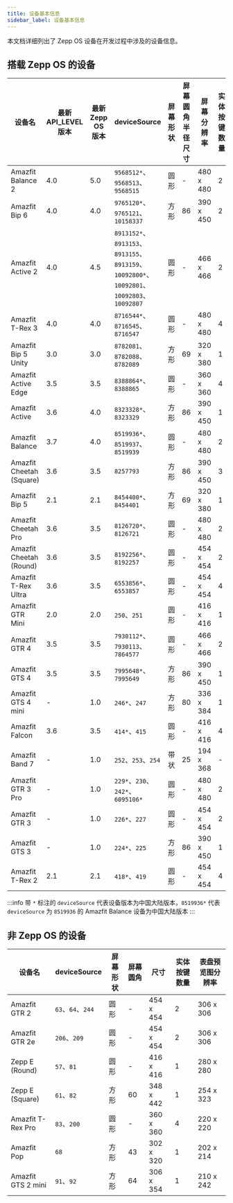 ```yaml
---
title: 设备基本信息
sidebar_label: 设备基本信息
---
```


本文档详细列出了 Zepp OS 设备在开发过程中涉及的设备信息。

## 搭载 Zepp OS 的设备

| 设备名                   | 最新 API_LEVEL 版本 | 最新 Zepp OS 版本 | deviceSource                    | 屏幕形状 | 屏幕圆角半径尺寸 | 屏幕分辨率 | 实体按键数量 | 表盘预览图分辨率 | 支持副屏应用 |
| ------------------------ | --------- | ----------------- | ------------------------------- | -------- | ---------------- | ---------- | ------------ | ---------------- | -------- |
| Amazfit Balance 2            | 4.0             | 5.0                   | `9568512*`、`9568513`、`9568515`            | 圆形       | -                | 480 x 480         | 2                   | 324 x 324                          | 是                   |
| Amazfit Bip 6            | 4.0             | 4.0                   | `9765120*`、`9765121`、`10158337`            | 方形       | 86                | 390 x 450         | 2                   | 266 x 307                          | 是                   |
| Amazfit Active 2          | 4.0       | 4.5               | `8913152*`、`8913153`、`8913155`、`8913159`、`10092800*`、`10092801`、`10092803`、`10092807` | 圆形     | -                | 466 x 466  | 2            | 314 x 314        | 是       |
| Amazfit T-Rex 3          | 4.0       | 4.0               | `8716544*`、`8716545`、`8716547` | 圆形     | -                | 480 x 480  | 4            | 324 x 324        | 否       |
| Amazfit Bip 5 Unity      | 3.0       | 3.0               | `8782081`、`8782088`、`8782089` | 方形     | 69                | 320 x 380  | 1            | 200 x 238        | 是           |
| Amazfit Active Edge      | 3.5       | 3.5               | `8388864*`、`8388865`            | 圆形     | -                | 360 x 360  | 4            | 243 x 243        | 否       |
| Amazfit Active           | 3.6       | 4.0               | `8323328*`、`8323329`            | 方形     | 86               | 390 x 450  | 1            | 266 x 307        | 是       |
| Amazfit Balance          | 3.7       | 4.0               | `8519936*`、`8519937`、`8519939` | 圆形     | -                | 480 x 480  | 2            | 324 x 324        | 是       |
| Amazfit Cheetah (Square) | 3.6       | 3.5               | `8257793`                       | 方形     | 86               | 390 x 450  | 3            | 266 x 307        | 否       |
| Amazfit Bip 5            | 2.1       | 2.1               | `8454400*`、`8454401`            | 方形     | 69               | 320 x 380  | 1            | 200 x 238        | 是       |
| Amazfit Cheetah Pro      | 3.6         | 3.5               | `8126720*`、`8126721`            | 圆形     | -                | 480 x 480  | 2            | 324 x 324        | 否       |
| Amazfit Cheetah (Round)  | 3.6       | 3.5               | `8192256*`、`8192257`            | 圆形     | -                | 454 x 454  | 2            | 306 x 306        | 否       |
| Amazfit T-Rex Ultra      | 3.6       | 3.5               | `6553856*`、`6553857`            | 圆形     | -                | 454 x 454  | 4            | 306 x 306        | 否       |
| Amazfit GTR Mini         | 2.0       | 2.0               | `250`、`251`                    | 圆形     | -                | 416 x 416  | 1            | 280 x 280        | 是       |
| Amazfit GTR 4            | 3.5       | 3.5               | `7930112*`、`7930113`、`7864577` | 圆形     | -                | 466 x 466  | 2            | 314 x 314        | 是       |
| Amazfit GTS 4            | 3.5       | 3.5               | `7995648*`、`7995649`            | 方形     | 86               | 390 x 450  | 1            | 266 x 307        | 是       |
| Amazfit GTS 4 mini       | -         | 1.0               | `246*`、`247`                    | 方形     | 80               | 336 x 384  | 1            | 228 x 260        | 否       |
| Amazfit Falcon           | 3.6       | 3.5               | `414*`、`415`                    | 圆形     | -                | 416 x 416  | 4            | 280 x 280        | 否       |
| Amazfit Band 7           | -         | 1.0               | `252`、`253`、`254`             | 带状     | 25               | 194 x 368  | -            | 152 x 288        | -        |
| Amazfit GTR 3 Pro        | -         | 1.0               | `229*`、`230`、`242*`、`6095106*`  | 圆形     | -                | 480 x 480  | 2            | 324 x 324        | -        |
| Amazfit GTR 3            | -         | 1.0               | `226*`、`227`                    | 圆形     | -                | 454 x 454  | 2            | 306 x 306        | -        |
| Amazfit GTS 3            | -         | 1.0               | `224*`、`225`                    | 方形     | 86               | 390 x 450  | 1            | 266 x 307        | -        |
| Amazfit T-Rex 2          | 2.1         | 2.1               | `418*`、`419`                    | 圆形     | -                | 454 x 454  | 4            | 306 x 306        | 否       |

:::info
带 `*` 标注的 `deviceSource` 代表设备版本为中国大陆版本，`8519936*` 代表 `deviceSource` 为 `8519936` 的 Amazfit Balance 设备为中国大陆版本
:::

## 非 Zepp OS 的设备

| 设备名             | deviceSource      | 屏幕形状 | 屏幕圆角 | 尺寸      | 实体按键数量 | 表盘预览图分辨率 |
| ------------------ | ----------------- | -------- | -------- | --------- | ------------ | ---------------- |
| Amazfit GTR 2      | `63`、`64`、`244` | 圆形     | -        | 454 x 454 | 2            | 306 x 306        |
| Amazfit GTR 2e     | `206`、`209`      | 圆形     | -        | 454 x 454 | 2            | 306 x 306        |
| Zepp E (Round)     | `57`、`81`        | 圆形     | -        | 416 x 416 | 1            | 280 x 280        |
| Zepp E (Square)    | `61`、`82`        | 方形     | 60       | 348 x 442 | 1            | 254 x 323        |
| Amazfit T-Rex Pro  | `83`、`200`       | 圆形     | -        | 360 x 360 | 4            | 220 x 220        |
| Amazfit Pop        | `68`              | 方形     | 43       | 302 x 320 | 1            | 202 x 214        |
| Amazfit GTS 2 mini | `91`、`92`        | 方形     | 64       | 306 x 354 | 1            | 210 x 242        |

